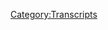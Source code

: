 {{Transcript
    | title         = [[766: December 16, 2003]]
    | caption       = [https://knowledgefight.libsyn.com/766-december-16-2003 Listen to this episode on Libsyn]
    | episodeNumber = [[766: December 16, 2003|766]]
    | length        = 01:09:41
}}

{{MessageBox
    | header     = Warning: Bot Generated Content
    | text       = This transcript was automatically generated by transcription software and likely contains many mistakes and misattributions. Please check the audio for definitive quotes, attribution, and context.
    | image      = N3yvass4myg91.webp
    | imagewidth = 50px
    | id         = warning
}}

{{TranscriptBlock
    | name      = Theme Song
    | timestamp = 00:00:04.000
    | text      = Red Alert.
}}

{{TranscriptBlock
    | name      = Theme Song
    | timestamp = 00:00:05.000
    | text      = Red alert red alert red alert knowledge five Damn, Jordan I'm sweating knowledge party.com It's time to pray I have great respect for knowledge like knowledge I'm sick of them posing as if they're the good guys shank me or the bad guy knowledge
}}

{{TranscriptBlock
    | name      = Theme Song
    | timestamp = 00:00:29.000
    | text      = Dan and Jordan knowledge fight need money Andy and Andy you're stopping Andy and Cam handy in Kansas and he started to pray and the Kansas surely replace Roland huge fan I love your word. Knowledge by knowledge fight.com
}}

{{TranscriptBlock
    | name      = Dan
    | timestamp = 00:00:58.000
    | text      = I love you. Hey everybody, welcome back. No dread I'm Dan I'm Georgia Bill dudes like to sit around worship at the altar of saline and talk a little bit about Alex Jones.
}}

{{TranscriptBlock
    | name      = Jordan
    | timestamp = 00:01:06.000
    | text      = Oh, indeed. We are Dan
}}

{{TranscriptBlock
    | name      = Dan
    | timestamp = 00:01:08.000
    | text      = Jordan Jordanna have a quick question for you sir.
}}

{{TranscriptBlock
    | name      = Jordan
    | timestamp = 00:01:11.000
    | text      = So what's your bright spot
}}

{{TranscriptBlock
    | name      = Dan
    | timestamp = 00:01:12.000
    | text      = today? My bright spot today Jordan is I had some Windies.
}}

{{TranscriptBlock
    | name      = Jordan
    | timestamp = 00:01:19.000
    | text      = Okay, all right. i All right. Did we do a gig together five years ago? Is that what just happened?
}}

{{TranscriptBlock
    | name      = Dan
    | timestamp = 00:01:24.000
    | text      = What are you talking about?
}}

{{TranscriptBlock
    | name      = Jordan
    | timestamp = 00:01:25.000
    | text      = That's the last time I went oh, was when you and I
}}

{{TranscriptBlock
    | name      = Dan
    | timestamp = 00:01:31.000
    | text      = expecting that to be a reference? That's hot. Oh,
}}

{{TranscriptBlock
    | name      = Jordan
    | timestamp = 00:01:34.000
    | text      = I didn't catch that. off of it. No, I'm talking to you. I don't even remember that. That's fair. That's the
}}

{{TranscriptBlock
    | name      = Dan
    | timestamp = 00:01:41.000
    | text      = Wendy's. I remember doing some gigs with you and stuff. But I don't remember necessarily. Wendy's being a huge part of it. So I went to Wendy's. Okay, I love Wendy's spicy chicken sandwich. It's a fantastic Sammy. Delicious. I enjoy the spicy chicken nuggets. They have good spicy chicken is what a fantastic so I decided to go a little off the beaten path. Okay, they have a sandwich. Here we go. Like not been what's Yes. Hold the fucking tone fried chicken patty.
}}

{{TranscriptBlock
    | name      = Jordan
    | timestamp = 00:02:13.000
    | text      = Garlic not been Yes. Fried Chicken patty. Yes.
}}

{{TranscriptBlock
    | name      = Dan
    | timestamp = 00:02:17.000
    | text      = marinara. Okay. And a block of fried mozzarella. mozzarella stick patty.
}}

{{TranscriptBlock
    | name      = Jordan
    | timestamp = 00:02:24.000
    | text      = What is happening? Yeah, what? That's obscene. That is a that's a pizza sandwich.
}}

{{TranscriptBlock
    | name      = Dan
    | timestamp = 00:02:30.000
    | text      = Like a chicken parm chicken made into like fast food sandwich from break. So
}}

{{TranscriptBlock
    | name      = Jordan
    | timestamp = 00:02:36.000
    | text      = it's good. It's good. It's good. That's, that's fun. That's of course it's good.
}}

{{TranscriptBlock
    | name      = Dan
    | timestamp = 00:02:42.000
    | text      = It's a disaster. It's kind of like the famous bowl kind of, or the double down in turn, right? It's like, egregious. And whoever conceived of this is a monster. But it was good. Right? Of course. I'm not proud.
}}

{{TranscriptBlock
    | name      = Jordan
    | timestamp = 00:02:56.000
    | text      = I think I think that's one of those like, oh, you can definitely trace evolutionary science through that. Because you're like, Oh, there's the only way that that a body would appreciate this much fat is if 10 million years ago we were fucking starving all the time. Like that's the only excuse for why this sandwich works.
}}

{{TranscriptBlock
    | name      = Dan
    | timestamp = 00:03:14.000
    | text      = Oh, sandwich with a fried mozzarella stick junk. So good. What's your bright,
}}

{{TranscriptBlock
    | name      = Jordan
    | timestamp = 00:03:21.000
    | text      = bright spot is? Well, I mean, it's been in the works for a while. But it's nice to be able to say it publicly. Now. We are going to be doing a live performance this show so I'm here because this is the Yeah, I knew I've been I was excited to tell you first of all, we're gonna go to Wednesday. We're gonna go to Wendy's on the way there and on the way back. What fun? Yeah, we're gonna do a live show in Milwaukee at the X ray arcade. What? Arcade? Yes, it is. thing, it's a thing of a jig. And the tickets will go on sale today. Friday if you're listening to this at 10am.
}}

{{TranscriptBlock
    | name      = Dan
    | timestamp = 00:04:00.000
    | text      = Okay, so actually, you have a lot of people listen to this before that, right? So you're gonna have to wait until you aren't gonna
}}

{{TranscriptBlock
    | name      = Jordan
    | timestamp = 00:04:06.000
    | text      = have to wait. You shouldn't you shouldn't listen to this before 10am. I think that's the lesson here.
}}

{{TranscriptBlock
    | name      = Dan
    | timestamp = 00:04:11.000
    | text      = There's a gremlin? Yes, yeah, you need to have at least three cups of coffee before you can listen to the show. Yeah, so we're doing that. Yeah. What date is that? March 3,
}}

{{TranscriptBlock
    | name      = Jordan
    | timestamp = 00:04:19.000
    | text      = march 3, march 3 I believe that's a Saturday Saturday March 3 Yeah.
}}

{{TranscriptBlock
    | name      = Dan
    | timestamp = 00:04:24.000
    | text      = Or show does not lend itself to a live show. That's why we have you well done many other shows do Yeah. I mean, I understand that people like podcasts and they like live podcast through what is a podcast but two people or three people sitting around talking seems like it makes sense seems like people still enjoy that somehow. But I feel very weird. I understand. I have a I have a bit of a discomfort about the like, how uncomfortable it is to sit on a stage and press clip. You know, but yeah, we it's time Yeah, well,
}}

{{TranscriptBlock
    | name      = Jordan
    | timestamp = 00:05:00.000
    | text      = you know, we'll do one every now and again. Sure, until we remember that we don't do those.
}}

{{TranscriptBlock
    | name      = Dan
    | timestamp = 00:05:05.000
    | text      = It's also strange because I'm like, What the fuck are we going to cover? I mean, I guess me I was thinking like Milwaukee is a big beer city. Sure. Maybe your time Alex is drunk. That would work. I can't randomly find that seem to be underpowered. We've covered some great drunk times of his, but we've already covered them.
}}

{{TranscriptBlock
    | name      = Jordan
    | timestamp = 00:05:23.000
    | text      = Yeah, the problem. The problem is I was pushing for the live show. It seems like it should go the other way. Right? You should be like, Hey, I found a topic that would only work for a live show. And then we can do one, instead of me forcing you into a state of panic.
}}

{{TranscriptBlock
    | name      = Dan
    | timestamp = 00:05:36.000
    | text      = And especially if I found something that was like, Oh, this is relevant to a certain city. We gotta go Jordan playing a show in Tucson. Two years. So yeah, that'll be fun. That will be fun. It'll be interesting to see. You know, like we have a pretty dispersed audience. It'll be interesting to see what kind of a draw we could have in any place
}}

{{TranscriptBlock
    | name      = Jordan
    | timestamp = 00:06:01.000
    | text      = fascinated because the very well, I could I could do tickets. I have no idea. I feel like the problem for us is other people have audiences in places and I think we just have 10 people in every city in the entire world.
}}

{{TranscriptBlock
    | name      = Dan
    | timestamp = 00:06:14.000
    | text      = Do you think that other people who do shows also look at some demographic information or they have ads that help them geo locate that target audiences? That doesn't make sense we don't but the closest we have to that is me sending out buttons. Generally tell you we should be doing the show in Scotland, Scotland only? Yes. Okay. Australia and Scotland and
}}

{{TranscriptBlock
    | name      = Jordan
    | timestamp = 00:06:35.000
    | text      = the mayor of Edinburgh is a walk we will go there for the key to the city. That is what we will do.
}}

{{TranscriptBlock
    | name      = Dan
    | timestamp = 00:06:41.000
    | text      = Yeah, sure. Yeah. What the key did maybe city and Scotland doesn't know doesn't. So Jordan, we have an episode that indeed we do. So here's the situation we've been waiting for the 2023 predictions. And I got fed the fuck up.
}}

{{TranscriptBlock
    | name      = Jordan
    | timestamp = 00:06:58.000
    | text      = It has it's it's almost 2024 based on how long these predictions are taking.
}}

{{TranscriptBlock
    | name      = Dan
    | timestamp = 00:07:02.000
    | text      = Um, listen, Alex came back to Studio on Sunday. So he was he was back in studio Sunday evening. Show sucked. Yeah.
}}

{{TranscriptBlock
    | name      = Jordan
    | timestamp = 00:07:11.000
    | text      = They still covered and twigs and stuff from the woods. Might
}}

{{TranscriptBlock
    | name      = Dan
    | timestamp = 00:07:14.000
    | text      = as well write promotionally, tweak, cover. Right, right, right. I'm listening. I'm trying to find these. These these predictions. I'm not I'm not finding them and I'm becoming demotivated. Honestly, right. Even from a show perspective, I'm becoming demotivated because I'm just listening to Alex do the same shit. It's the same COVID narratives. just repackaged, right? It's just a new, someone on Twitter has a new graph. Oh, no, the same error is all of the other ones. And now it's a smoking bombshell that works. You know? Okay. Oh, great. The Bolsonaro he had the election stolen, just like in 2020 Share and so Antifa calm again. Well, the communists under the sway of Lula sure who have false flag taking over the capital in Brazil. Yeah,
}}

{{TranscriptBlock
    | name      = Jordan
    | timestamp = 00:08:06.000
    | text      = that makes sense. Because because the here's why that makes sense. Because when the Antifa did it in the United States that worked? Why wouldn't
}}

{{TranscriptBlock
    | name      = Dan
    | timestamp = 00:08:14.000
    | text      = you do it again? Right? And I don't know. Like I said, it's demotivate that is demotivating I get you. And I found myself, like cutting clips. And I'm like, well, here's an episode. I don't want to do it. I just don't want to do it. Right. And so.
}}

{{TranscriptBlock
    | name      = Jordan
    | timestamp = 00:08:33.000
    | text      = So we're doing a live show, and we'll see you in March. All right, everybody.
}}

{{TranscriptBlock
    | name      = Dan
    | timestamp = 00:08:38.000
    | text      = And then I just was like, Alright, we're going back to the past. So we're doing 2003. Good. We're gonna talk about December 16 2003. All right. And, hey, we're gonna get a little bit of a fallout of Saddam's capture. Of course, that was where we last left off in the past. Right? He was in a hole, right? So there's some interesting things to be learned on that front how that conspiracy is going to develop. And we'll get to that. But before we do, let's take a little moment. Say hello to some new wall. Oh, that's a great idea. So first, Matt, the facts are there, but no one even cares. Thank you so much on our policy walk.
}}

{{TranscriptBlock
    | name      = Alex Jones
    | timestamp = 00:09:13.000
    | text      = I'm a policy wonk.
}}

{{TranscriptBlock
    | name      = Dan
    | timestamp = 00:09:14.000
    | text      = Thank you very much. Thank you. Next Chloe binge listen to all the formulaic objections, and now her girlfriend thinks she's objecting to her form. In parentheses. She's mad. Thank you so much. You are now Paul this walk.
}}

{{TranscriptBlock
    | name      = Alex Jones
    | timestamp = 00:09:25.000
    | text      = I'm a policy wonk.
}}

{{TranscriptBlock
    | name      = Dan
    | timestamp = 00:09:26.000
    | text      = Thank you very much. Thank you. Next, just a little teeny, baby. Thank you so much. You are now policy wonk.
}}

{{TranscriptBlock
    | name      = Alex Jones
    | timestamp = 00:09:31.000
    | text      = I'm a policy wonk, thank you very much.
}}

{{TranscriptBlock
    | name      = Dan
    | timestamp = 00:09:33.000
    | text      = Thank you Next, why am I being so why am I being charged so much to live in your brain when everyone else gets to live there rent free. Thank you so much. You are now policy walk. I'm a policy one that has to do with norm at probably has been tweeting about how he's on a six month vacation. For you. Vote for you. Next Hufflepuffs. For trans rights. Thank you so much. You're now a policy wonk.
}}

{{TranscriptBlock
    | name      = Alex Jones
    | timestamp = 00:09:55.000
    | text      = I'm a policy wonk, thank
}}

{{TranscriptBlock
    | name      = Jordan
    | timestamp = 00:09:56.000
    | text      = you very much.
}}

{{TranscriptBlock
    | name      = Dan
    | timestamp = 00:09:57.000
    | text      = Thank you Next Kara Cox. Thank you so much. You are now policy walk.
}}

{{TranscriptBlock
    | name      = Alex Jones
    | timestamp = 00:10:00.000
    | text      = I'm a policy wonk.
}}

{{TranscriptBlock
    | name      = Dan
    | timestamp = 00:10:01.000
    | text      = Thank you very much. Next Emily, Frankie sawn and Scott Squatch. Thank you so much. You're now a policy wonk. I'm a policy. Thank
}}

{{TranscriptBlock
    | name      = Jordan
    | timestamp = 00:10:08.000
    | text      = you very much. I would watch that show. Yeah. And
}}

{{TranscriptBlock
    | name      = Dan
    | timestamp = 00:10:11.000
    | text      = damos an Aussie man, thank you so much. You are now a policy wonk.
}}

{{TranscriptBlock
    | name      = Alex Jones
    | timestamp = 00:10:15.000
    | text      = I'm a policy wonk.
}}

{{TranscriptBlock
    | name      = Jordan
    | timestamp = 00:10:17.000
    | text      = Thank you very much. Deimos, an Aussie man or Damu. Maybe a demo that can be worked. Yeah.
}}

{{TranscriptBlock
    | name      = Dan
    | timestamp = 00:10:21.000
    | text      = So also just wanted to say a nice bit of feedback. The Sebastian Murdoch's article in the Huffington Post came out this morning recording, and folks have said some very nice things about a reached out to Dan. I have read Alex's Yes. texts with Tucker. Yes. And I think I think that Sebastian has got a good handle on. Oh, good. Good work over there.
}}

{{TranscriptBlock
    | name      = Jordan
    | timestamp = 00:10:50.000
    | text      = And good job, Sebastian. So it's fun to be friends.
}}

{{TranscriptBlock
    | name      = Dan
    | timestamp = 00:10:54.000
    | text      = So we're gonna start here. And here's, here's where Alex is at visa vie, Saddam Hussein.
}}

{{TranscriptBlock
    | name      = Alex Jones
    | timestamp = 00:11:01.000
    | text      = It's Tuesday, the 16th of December 2003. I'm Alex Jones, your host, we're gonna be live here. The next three hours. We will talk more about the whole Saddam Hussein situation and the latest developments here politically with that, and take your calls and get your response, your insight your take on it. We haven't had Paul Joseph Watson of prison planet.com, my webmaster and researcher on and a few weeks, we've got him coming on in the second hour to talk about the Saddam situation. And of course, mainstream headlines that mi six may have been involved in the murder of Princess Diana.
}}

{{TranscriptBlock
    | name      = Dan
    | timestamp = 00:11:41.000
    | text      = Oh, shit.
}}

{{TranscriptBlock
    | name      = Jordan
    | timestamp = 00:11:43.000
    | text      = Wait that? Oh, okay. Okay, hold on. These two things connected.
}}

{{TranscriptBlock
    | name      = Dan
    | timestamp = 00:11:49.000
    | text      = No, we got Princess Diana news. Got a British British prison planet guy
}}

{{TranscriptBlock
    | name      = Jordan
    | timestamp = 00:11:55.000
    | text      = course we got the P dire news. Yeah,
}}

{{TranscriptBlock
    | name      = Dan
    | timestamp = 00:11:58.000
    | text      = I gotcha. And then we've got this at Abu Zaid situation. And I do think that it's probably the most worthless exercise to spend your time taking calls from Alex's listeners. What's your take on this? That
}}

{{TranscriptBlock
    | name      = Jordan
    | timestamp = 00:12:10.000
    | text      = was my question take could you possibly have what good
}}

{{TranscriptBlock
    | name      = Dan
    | timestamp = 00:12:13.000
    | text      = is it gonna do to help you understand the situation to talk to people who have been listening to you?
}}

{{TranscriptBlock
    | name      = Jordan
    | timestamp = 00:12:21.000
    | text      = Here's my take. I think he's not him. That's false flag.
}}

{{TranscriptBlock
    | name      = Dan
    | timestamp = 00:12:25.000
    | text      = There are some interesting takes. I mean, they're not helpful, but they're interesting. We'll hear those over the course of this episode. But there's something that happened, or something that Alex brought up that made me remember where we were in time. Okay, that made me very excited. Okay, because I had forgotten about this.
}}

{{TranscriptBlock
    | name      = Alex Jones
    | timestamp = 00:12:43.000
    | text      = And look, I mean, Howard Dean George W. Bush doesn't matter who wins the election folks. They're all globalist the same agenda, gun control, open borders, more NAFTA and GATT. It's all the same stuff.
}}

{{TranscriptBlock
    | name      = Dan
    | timestamp = 00:12:59.000
    | text      = Howard Dean was the front runner. He was Oh my God. He was the presiding member person who was probably going to be the Democratic candidate. Yeah, that wasn't do the yo until January. That was the last time a progressive candidate really felt like we had a shot.
}}

{{TranscriptBlock
    | name      = Jordan
    | timestamp = 00:13:16.000
    | text      = That was the one and then he went. And that was it.
}}

{{TranscriptBlock
    | name      = Dan
    | timestamp = 00:13:20.000
    | text      = Now, we are a month away from that at this point. So now that's given me some juice to stay Oh, man, how's he going to cover Howard Dean screaming, I'm never I'm never going to be such a scandal.
}}

{{TranscriptBlock
    | name      = Jordan
    | timestamp = 00:13:31.000
    | text      = I'm never going to be able to handle living in my lifetime. Having gone through Howard Dean just going home. And his campaign fucking ending. To
}}

{{TranscriptBlock
    | name      = Dan
    | timestamp = 00:13:40.000
    | text      = be fair, it was a pretty wild scream.
}}

{{TranscriptBlock
    | name      = Jordan
    | timestamp = 00:13:43.000
    | text      = It was a pretty wild scream. I will admit that. I will. I will admit that we're gonna
}}

{{TranscriptBlock
    | name      = Dan
    | timestamp = 00:13:47.000
    | text      = get into the nitty gritty on that. We're gonna dig deep into that screen when it comes up in January on Alex's show, but for now,
}}

{{TranscriptBlock
    | name      = Jordan
    | timestamp = 00:13:56.000
    | text      = there is something to think you Ulation of that scream that is specific and unique.
}}

{{TranscriptBlock
    | name      = Dan
    | timestamp = 00:14:00.000
    | text      = Oh, we're gonna be looking at decibel level. Yeah, we're gonna be looking at waveform. Here's the dynamic range here. What is it about this that terrified the world?
}}

{{TranscriptBlock
    | name      = Jordan
    | timestamp = 00:14:10.000
    | text      = I think what happened was he reached at 400 hertz, and that was just too much for the old people. You know, they can't hear that high normally, and then he got that the end? Yeah, that's the way it happened. That's
}}

{{TranscriptBlock
    | name      = Dan
    | timestamp = 00:14:21.000
    | text      = a good theory. Yep. So there are some people out there in the world who are questioning stuff about the Saddam capture and some of these people are weirdos like Alex Sure. And then some of them are in the halls of power.
}}

{{TranscriptBlock
    | name      = Alex Jones
    | timestamp = 00:14:34.000
    | text      = Okay. Washington. Congressman question Saddam timing. This is out of the Associated Press. The Washington congressman, who criticized President Bush while visiting Baghdad last year has questioned the timing of the capture of deposed Iraqi President Saddam Hussein. Representative Jim McDermott, Democrat from Washington State hold a Seattle radio station Monday. The US military could have found Saddam a long time ago. Go they wanted to ask him he thought the weekend capture was time to help Bush McDermott chuckled and said, yeah. Oh, yeah. The Democratic Congressman went on to say there's too much by happenstance for it to be just a coincidental thing. And interviewed by Dave Ross asked again, if he meant to imply that Bush administration time the capture for political reasons McDermott said, I don't know that it was definitely planned on the weekend. But I know they've been in contact with people all along who knew basically where he was it was just a matter of time. He'll they find him. It's funny McDormand added when they have been having all this trouble suddenly they have to roll out chomping
}}

{{TranscriptBlock
    | name      = Dan
    | timestamp = 00:15:40.000
    | text      = later in that same article, it says quote, McDermott in a telephone interview with the Associated Press called the timing of Saddam's capture suspicious but said he was not alleging it had been intentionally delay. Yeah, of course. Basically, he was saying a man I'm just talking shit here. Yeah, just just talking.
}}

{{TranscriptBlock
    | name      = Jordan
    | timestamp = 00:15:57.000
    | text      = Yeah, that was that's the one where it's like, if you're gonna do that, that way madness any anything could be Oh, it's so suspicious that the man was in a hole for what months? Yeah, of course, the
}}

{{TranscriptBlock
    | name      = Dan
    | timestamp = 00:16:09.000
    | text      = timing was suspicious. Finding him in a hole is always good to be suspicious no matter what time yeah, no matter what time now, the other thing is, you have like this McDermott. And you have some other comments from folks who were like, Yeah, we're pretty close to finding Saddam, we think. Yeah. And this has turned into like them pre scripting, it should let you know ahead of time. Hey, we're about to find the right router as opposed to just being like, yeah, we've looked at some intelligence. We have some good leads.
}}

{{TranscriptBlock
    | name      = Jordan
    | timestamp = 00:16:34.000
    | text      = Yeah, we got some update. Yeah. Like any detective would give you so he
}}

{{TranscriptBlock
    | name      = Dan
    | timestamp = 00:16:38.000
    | text      = Alex is taking stuff like that and turning it into like there was four knowledge course. And that means that they had him on ice,
}}

{{TranscriptBlock
    | name      = Jordan
    | timestamp = 00:16:45.000
    | text      = right? No, I mean, by that logic, anytime a police department catches a murderer, it's because they were the murderer whenever
}}

{{TranscriptBlock
    | name      = Dan
    | timestamp = 00:16:51.000
    | text      = they give press conferences about how they have some leads that they're developing. Yep.
}}

{{TranscriptBlock
    | name      = Jordan
    | timestamp = 00:16:56.000
    | text      = They've been murdered. Oh, you guys been murdered? And out there. I
}}

{{TranscriptBlock
    | name      = Dan
    | timestamp = 00:16:59.000
    | text      = see you. I see you. Alex has taught us to read
}}

{{TranscriptBlock
    | name      = Jordan
    | timestamp = 00:17:02.000
    | text      = the lines, man. It's helped us. Yeah, it's helped us a great deal.
}}

{{TranscriptBlock
    | name      = Dan
    | timestamp = 00:17:06.000
    | text      = So look, there's some things you need to consider about this Saddam character that they found in this hole. I heard he's a bad guy. Oh, well, definitely. Okay. But you have to think about the appearance of this person. Right. He looked like he was in a hole he did. Part of that was his big beard. Right. But also, maybe that beard was suspicious.
}}

{{TranscriptBlock
    | name      = Alex Jones
    | timestamp = 00:17:29.000
    | text      = By the way, it's been pointed out that Saddam's beard. And again, the average person can grow a beard that long and about a year or longer that, let's say scientifics, twice as fast. Half quarters of an inch a month. He got a six inch beard folks. He was supposedly videotaped a month after the globalist took over Iraq running around without a beard just with his mustache. So that's three and a half months. How did he grow that huge beard? And why is the beard gray right up to his temples? Because folks, I've seen a million beard so if you if somebody's going to have gray, solid gray up to their temples, and it's not gonna turn black suddenly at the temple, and right up to the top of his head. But his his hair is black, with no gray in it and then suddenly you get to his beard and it turns gray. Just and gently.
}}

{{TranscriptBlock
    | name      = Dan
    | timestamp = 00:18:22.000
    | text      = I do not find this compelling,
}}

{{TranscriptBlock
    | name      = Jordan
    | timestamp = 00:18:24.000
    | text      = not quite the Zapruder film.
}}

{{TranscriptBlock
    | name      = Dan
    | timestamp = 00:18:28.000
    | text      = Now let's assume a beard grows to X.
}}

{{TranscriptBlock
    | name      = Jordan
    | timestamp = 00:18:34.000
    | text      = Gray, and to the left, gray. And to the left.
}}

{{TranscriptBlock
    | name      = Dan
    | timestamp = 00:18:39.000
    | text      = I don't know. I mean, I feel like I've seen those pictures. He has a pretty big beard. But also I'm somebody who always has had like pretty quick hair growth just in general. Oh, yeah.
}}

{{TranscriptBlock
    | name      = Jordan
    | timestamp = 00:18:50.000
    | text      = No, you're absurd.
}}

{{TranscriptBlock
    | name      = Dan
    | timestamp = 00:18:50.000
    | text      = I don't find it to be that weird that he has a bigger beard. And also the I don't think it's weird to have like salt and pepper areas? No, absolutely not. And Alex is pretending that it's like a Santa white beard photo and then it's black up top. And that's not accurate at all. And it's not like he couldn't have died. Something No, no, no, I've had the opportunity and the whole
}}

{{TranscriptBlock
    | name      = Jordan
    | timestamp = 00:19:12.000
    | text      = makes him it makes the most sense for him to die. Right. He's he's a guy who dyed his hair for sure. Like that's, that's easy to easy to take that leap of logic. There
}}

{{TranscriptBlock
    | name      = Dan
    | timestamp = 00:19:22.000
    | text      = is nothing in that is convincing to me that this is wait. So what is the what is the ultimate end of this? Well,
}}

{{TranscriptBlock
    | name      = Jordan
    | timestamp = 00:19:31.000
    | text      = that's my question.
}}

{{TranscriptBlock
    | name      = Dan
    | timestamp = 00:19:31.000
    | text      = It's not him. Right? I mean, like if you're saying that he couldn't have possibly grown a beard long enough, right in the time since he was last spotted right or whatever. Right? Then you'd have to say that either the person who you spotted previously isn't really him correct, or the person who they captured wasn't really right. Those are the only two conclusions here
}}

{{TranscriptBlock
    | name      = Jordan
    | timestamp = 00:19:51.000
    | text      = or the one they captured was wearing a fake beard for some reason, right.
}}

{{TranscriptBlock
    | name      = Dan
    | timestamp = 00:19:55.000
    | text      = There is there is some tossing around of that possibility. Right,
}}

{{TranscriptBlock
    | name      = Jordan
    | timestamp = 00:20:00.000
    | text      = but that seems utterly insane of all the things for that man to have do
}}

{{TranscriptBlock
    | name      = Dan
    | timestamp = 00:20:05.000
    | text      = well, but they also like the people who captured him also shaved him fairly quickly after Sure. Down to his mustache.
}}

{{TranscriptBlock
    | name      = Jordan
    | timestamp = 00:20:13.000
    | text      = Oh, wait, they left him a mustache? Yeah, I guess that's polite. Sure is that polite?
}}

{{TranscriptBlock
    | name      = Dan
    | timestamp = 00:20:18.000
    | text      = Hey, let him have his dignity with the most.
}}

{{TranscriptBlock
    | name      = Jordan
    | timestamp = 00:20:20.000
    | text      = I suppose I'm only going to pronounce it that way from me. That's the only way to pronounce it.
}}

{{TranscriptBlock
    | name      = Dan
    | timestamp = 00:20:26.000
    | text      = So I'm noticing in December 2003 Bit of a consistent pattern. Very, very strong trend. This happens every day.
}}

{{TranscriptBlock
    | name      = Alex Jones
    | timestamp = 00:20:35.000
    | text      = The lady that takes those orders down and sends them out to you from right here in Texas. She's Debbie Morrow. And to tell you how the new black murky made America works. And what these systems can do for you is Debbie, Debbie, thanks for being on the show with us.
}}

{{TranscriptBlock
    | name      = Debbie Morrow
    | timestamp = 00:20:49.000
    | text      = Hi there, Alex. Thanks for having me that
}}

{{TranscriptBlock
    | name      = Dan
    | timestamp = 00:20:52.000
    | text      = his water sponsor is on every day. The water filter people are on for bit of paid programming. Yeah, every day
}}

{{TranscriptBlock
    | name      = Jordan
    | timestamp = 00:20:59.000
    | text      = looks like they put a lot put more than 15 to 20k. Down.
}}

{{TranscriptBlock
    | name      = Dan
    | timestamp = 00:21:02.000
    | text      = Well, yeah. But again, it's clear. Yeah, it is clear that this is a sponsor. That's true. It is trying to drive sales, there is no deception about it. But boy, is it every day. That's
}}

{{TranscriptBlock
    | name      = Jordan
    | timestamp = 00:21:18.000
    | text      = you know what, I suppose that's the real question. There is at what point was it a point did they try it one time where they're like, what if we just don't say that it's brokered? And then it never got bad? And so they just kept doing it? Or did they like decide like, this is when we're going to stop saying that it's brokered programming, or like, was it just random? I like what happened?
}}

{{TranscriptBlock
    | name      = Dan
    | timestamp = 00:21:40.000
    | text      = Well, an interesting wrinkle from the Tim pouget deposition stuff is that he wasn't around in 2003 Sure, wasn't around this early. So this this time predates any of that. That possible pay to play kind of dynamic he would know about Yeah, and I don't think that Alex has enough juice at this point to demand a $15,000 No, no, no. No, no, no for an appearance so but I'm just saying it's pretty consistent. It's pretty regular and it's getting annoying. Yeah, I believe it they don't have the goods No. Oh, no.
}}

{{TranscriptBlock
    | name      = Jordan
    | timestamp = 00:22:17.000
    | text      = Filter sponsors aren't also brilliant improv performers now
}}

{{TranscriptBlock
    | name      = Dan
    | timestamp = 00:22:21.000
    | text      = odd so we had a beard conspiracy. Yes, a beard spirits of course. And now we have another ice beer se
}}

{{TranscriptBlock
    | name      = Alex Jones
    | timestamp = 00:22:29.000
    | text      = what's on your mind today cliff?
}}

{{TranscriptBlock
    | name      = Caller 1 (766)
    | timestamp = 00:22:31.000
    | text      = Well, you know I've just been kind of watching these videos they have on the news channels of this the Bose the and I think from looking at his mannerisms and this and that know that it might be him but I don't know if they just thrown him in the hallway. I think they've probably heard him
}}

{{TranscriptBlock
    | name      = Jordan
    | timestamp = 00:22:48.000
    | text      = kill him well enough for his mannerisms to real here's
}}

{{TranscriptBlock
    | name      = Alex Jones
    | timestamp = 00:22:53.000
    | text      = number one, they admit he had at least 10 body doubles I have government announcements from eight months ago where they're talking about number two Saddam number right Saddam number seven Saddam number 10. Saddam number three Saddam. And so we say it looks like Saddam. That's because we've seen the doubles so many times or is it really Saddam? Right. And they point out that Saddam had dark black eyes. This guy has light brown, are you brown eyes? Almost green eyes. Okay,
}}

{{TranscriptBlock
    | name      = Dan
    | timestamp = 00:23:25.000
    | text      = okay. Look, where are we? What are we saying here? We're saying this isn't him? Right? Right.
}}

{{TranscriptBlock
    | name      = Jordan
    | timestamp = 00:23:29.000
    | text      = It has to be he has different eyes, he has different eyes, it cannot be him. It's different eyes and an impossible beard. That is so so either he has got a fake beard and contacts on? Or it is not him.
}}

{{TranscriptBlock
    | name      = Dan
    | timestamp = 00:23:44.000
    | text      = And do you see the hand gestures? When he speaks? Do you see the way he walks? i This is not
}}

{{TranscriptBlock
    | name      = Jordan
    | timestamp = 00:23:49.000
    | text      = I swear to you, I my wife, I would not be like, Oh, that's not the mannerisms of my wife. I that mannerisms? I'm not going to try and identify somebody based on their mannerisms, especially if I've only seen them on
}}

{{TranscriptBlock
    | name      = Dan
    | timestamp = 00:24:02.000
    | text      = TV. Well, I know these people intimately know, timidly knows the DOM. Seems
}}

{{TranscriptBlock
    | name      = Jordan
    | timestamp = 00:24:09.000
    | text      = like he's raises his right hand whenever he drinks tea, obvious. He's
}}

{{TranscriptBlock
    | name      = Dan
    | timestamp = 00:24:12.000
    | text      = well known. Yes. Well known in intimate circle. So you could get a sense that the point that's being driven out here is that it's not set up. But they're not saying that they're not saying that, which seems difficult, but it's hard to figure out what another conclusion would be from these conspiracies. And these pieces of information that they're pretending are important. I'm going
}}

{{TranscriptBlock
    | name      = Jordan
    | timestamp = 00:24:38.000
    | text      = to throw this out at you. Here's my conspiracy. All right. We know that Saddam has 10 body doubles, at least Sure. Right. So what if at a certain point of time, Saddam went to each body double and was like, Okay, I'm gonna pick the best features from each one of my body doubles and then put them on my face to become the perfect Saddam
}}

{{TranscriptBlock
    | name      = Dan
    | timestamp = 00:24:59.000
    | text      = That's interesting. Now what about this for so Tom doesn't have body doubles, but he likes to play dress up as things are very close to himself.
}}

{{TranscriptBlock
    | name      = Jordan
    | timestamp = 00:25:11.000
    | text      = Okay, okay. Okay so he's he's like doing it's like a Halloween costume a costume yourself of himself. Yes. Yeah.
}}

{{TranscriptBlock
    | name      = Dan
    | timestamp = 00:25:18.000
    | text      = really enjoys that so in order to not look weird everyone has to say that he has a bunch of bodies
}}

{{TranscriptBlock
    | name      = Jordan
    | timestamp = 00:25:24.000
    | text      = like if Ken Griffey Jr. was on the reds and he went to Halloween wearing a mariners jersey, that's that's the type of situation you're talking about here,
}}

{{TranscriptBlock
    | name      = Dan
    | timestamp = 00:25:32.000
    | text      = maybe or with like, just a slightly different nose shape or something, you know, like, or like, I don't know, I brows that are a little different, or something.
}}

{{TranscriptBlock
    | name      = Jordan
    | timestamp = 00:25:43.000
    | text      = You just saved a little white shape and is a little different. Yes.
}}

{{TranscriptBlock
    | name      = Dan
    | timestamp = 00:25:47.000
    | text      = See, that was Saddam's Quirk.
}}

{{TranscriptBlock
    | name      = Jordan
    | timestamp = 00:25:49.000
    | text      = Are you going to wear? Are you going to wear a Halloween costume this year?
}}

{{TranscriptBlock
    | name      = Dan
    | timestamp = 00:25:53.000
    | text      = Maybe my body double will be coming to the party. So
}}

{{TranscriptBlock
    | name      = Jordan
    | timestamp = 00:26:00.000
    | text      = everybody has to act like it's not him. Like his body dictate. Oh my god. Ah, it's so good to not have to talk to Saddam around you. Saddam's body double.
}}

{{TranscriptBlock
    | name      = Dan
    | timestamp = 00:26:10.000
    | text      = You're so chill compared to him. He's uptight. So, one of my favorite movies. Yeah, for many years, and I haven't watched it in a while. But I still think I still like it. Waking Life. Great movie I enjoy. I like movies where people are just talking.
}}

{{TranscriptBlock
    | name      = Jordan
    | timestamp = 00:26:28.000
    | text      = Just a lot of talking. Yeah, it's a big talking. Uh huh.
}}

{{TranscriptBlock
    | name      = Dan
    | timestamp = 00:26:31.000
    | text      = I enjoy sort of the the lucid dreaming aspect of it. I like the kind of some of the ideas that are being thrown around or fun ideas to think about. And of course, Alex Jones is in it.
}}

{{TranscriptBlock
    | name      = Jordan
    | timestamp = 00:26:44.000
    | text      = Right? That is not quite on the top of your list.
}}

{{TranscriptBlock
    | name      = Dan
    | timestamp = 00:26:48.000
    | text      = I don't know if it's the first time I ever saw Alex Jones, but it very well might be I'd see. Because I remember the first time I saw waking life and I didn't see the person in the car screaming. I'd be like, That's Alex Jones. Yeah. So I wouldn't be like, I wouldn't know his mannerisms. Right at that point, right. But he has probably the most uproarious segment in the in the movie. There's a lot of scenes that are wildly Wiggins, just talking to somebody Yeah. And they're talking about like, human psychology, or stuff like that. And Alex is driving around with a bullhorn yelling about how humanity's going to make it because they're too good. Yeah. And so it's definitely a different feel from the rest of the movie. Yeah,
}}

{{TranscriptBlock
    | name      = Jordan
    | timestamp = 00:27:38.000
    | text      = I remember seeing the movie when I was younger. And obviously, you take note of the crazy screaming guy, but it wasn't until like, literally, I mean, into a few months of us doing the show that I was like, Oh, shit, you're right. That was Alex fucking Jones. Yeah, waking life. Crazy.
}}

{{TranscriptBlock
    | name      = Dan
    | timestamp = 00:27:58.000
    | text      = Yeah, I saw that the ragtag cinema cafe in Columbia, Missouri. Back when it was a really like small fucking theater, you had, like, thrown together? Secondhand chairs. Oh, yeah. That was your indie movie theater kind of place. Yeah, through a bit towards the end of my time there. And I'm sure it's still. You know what else? Like, it grew to the point where it had like a full bar share and everything. But yeah, at this point, it was just the room just just a church basement. Yeah. And so that's where I saw waking life. But anyway, yeah, Alex? Sure. Maybe one of the is seen stealing. situation, no one's gonna argue. But here's what he has to say about his star turn, waking life.
}}

{{TranscriptBlock
    | name      = Caller 1 (766)
    | timestamp = 00:28:47.000
    | text      = And it's like you said in the waking life, it's all a big buffet of lies, and I'm not eat. Yeah. Well, thanks, Alex. You're doing a great service to the country.
}}

{{TranscriptBlock
    | name      = Alex Jones
    | timestamp = 00:28:59.000
    | text      = I appreciate you my friend. Yeah, for those that don't know, you know, I never tried to be in a Hollywood movie, but it was a Fox Searchlight production. And the director called me up. Or Richard Linklater, and he said, Hey, you want to be a movie? And they, they say, according to a news article, whose article was that? It was that Ebert guy that my my seen at the film festivals, we get standing ovations. I know that here in Austin, when they showed it, but that that was a lot of fun doing that movie. And yeah, it's my best rant ever, in that film, and it's got Ethan Hawke in it, and a bunch of other people as well, but I want to get off into discussions of movies. It is debatably
}}

{{TranscriptBlock
    | name      = Dan
    | timestamp = 00:29:40.000
    | text      = his best rant ever.
}}

{{TranscriptBlock
    | name      = Jordan
    | timestamp = 00:29:42.000
    | text      = I mean, yeah, yeah.
}}

{{TranscriptBlock
    | name      = Dan
    | timestamp = 00:29:45.000
    | text      = But also, like, I just I find it difficult to imagine that that would get standing ovations at festivals or theaters. For a couple reasons. One, it's in the middle of in the middle of the movie is a big problem. Yeah. Second, I think the crowd that's drawn to waking life is not going to necessarily be the kind of crowd that gets riled up. No, no, it's a snooty kind of maybe a calm, intellectual type audience generally that's going to be attracted to a movie, where hey, what happens in it? People talk to each other,
}}

{{TranscriptBlock
    | name      = Jordan
    | timestamp = 00:30:22.000
    | text      = their most violent tendencies tend towards the scathing word, I would be one might say, I
}}

{{TranscriptBlock
    | name      = Dan
    | timestamp = 00:30:28.000
    | text      = would be more prone to believe that you'd get a standing ovation for the scene where it's Ethan Hawke and Julie Delpy reprising their characters from before sunrise. Yeah,
}}

{{TranscriptBlock
    | name      = Jordan
    | timestamp = 00:30:36.000
    | text      = I believe that I 100% believe that. Yes. 100% That seems
}}

{{TranscriptBlock
    | name      = Dan
    | timestamp = 00:30:41.000
    | text      = to be over the speed Levitch seem like that's gonna be more likely to get a standing ovation for a bunch of bunch of dorks. And I say that in thought.
}}

{{TranscriptBlock
    | name      = Jordan
    | timestamp = 00:30:52.000
    | text      = I was gonna say you you would be in there. You will be hanging out with them. dorks probably. Yeah. So anyway,
}}

{{TranscriptBlock
    | name      = Dan
    | timestamp = 00:30:57.000
    | text      = we get some calls. Some more calls. Another guy's got a theory.
}}

{{TranscriptBlock
    | name      = Alex Jones
    | timestamp = 00:31:01.000
    | text      = Casey, you're on the air. Thanks for holding. Go ahead. Thanks, Alex. God bless you. I appreciate your call. What's on your mind? Um, well, I
}}

{{TranscriptBlock
    | name      = Caller 2 (766)
    | timestamp = 00:31:10.000
    | text      = just like to caution everybody. First of all, when there's this many lips moving about any subject, there's something funny. No, all these. To me, I think that none of them are him. I mean, they're just playing a shell game with these photographs. If you look at the ones that they just showed with the beard, and the one without the beard next to him. It looks like that face was built around those eyes.
}}

{{TranscriptBlock
    | name      = Alex Jones
    | timestamp = 00:31:37.000
    | text      = Okay. Well, let me say this. There's no real discussion other than Dan Rather saying hours after the announcement Sunday morning that this is him. We've done DNA testing. We've proven it dental records. Then it came out the government never said that. So Dan, rather was just making that up. And that's removing. Yeah, his lips were moving. And then we add to this all the lies they've told us in the past.
}}

{{TranscriptBlock
    | name      = Dan
    | timestamp = 00:31:59.000
    | text      = This is This is fun. Here's a new conspiracy. There is no there's only body doubles.
}}

{{TranscriptBlock
    | name      = Jordan
    | timestamp = 00:32:06.000
    | text      = No one's ever seen the real Saddam. Yeah, he's like Blofeld. He died in 82. Yeah, exactly. He's body double. God damn. So say is what's going on here. And to check
}}

{{TranscriptBlock
    | name      = Dan
    | timestamp = 00:32:18.000
    | text      = in on what Alex is saying here. They did take DNA samples when Saddam was captured. And he also straight up just admitted
}}

{{TranscriptBlock
    | name      = Jordan
    | timestamp = 00:32:26.000
    | text      = that Yeah, well, I mean, why why not? At that point? Yeah.
}}

{{TranscriptBlock
    | name      = Dan
    | timestamp = 00:32:29.000
    | text      = By December 14, the president of the Iraqi Governing Council, Abdel Aziz al Hakim had announced that the DNA tests had confirmed that Saddam was in fact, Saddam. That was two days before this episode that we're listening to Eric and Alex is saying that it was just Dan Rather making stuff just Dan
}}

{{TranscriptBlock
    | name      = Jordan
    | timestamp = 00:32:46.000
    | text      = Rather making it up. Yeah, you know, you know how old Dan used to be humble fuck on Alex. I, I've never been able to get over there. And it's a McCobb thought it's a McCobb thought but I've never been able to get over the idea of somebody just knowing where Saddam was and then just being like, backing up a giant trailer of dirt and just dropping it over there and just being like, I've never seen the guy no idea where he is and then we just never find out you were right. That is a McCobb it's a McCobb thought but it's like the idea of never finding Saddam because he was in the hole underground that somebody almost accidentally just paved over is insane to me.
}}

{{TranscriptBlock
    | name      = Dan
    | timestamp = 00:33:25.000
    | text      = Yeah. But you kind of think that eventually that story would come out. Told eventually Yeah, never I don't think you'd ever be able to it to be a legend that will never be so Oh, I
}}

{{TranscriptBlock
    | name      = Jordan
    | timestamp = 00:33:37.000
    | text      = know it's but I mean you know it's kind of like that that modern version of a cooper know when they found King Charlamagne 's bones in like in like a parking garage in the in the UK or whatever it was I don't know if Charlemagne or whatever, but it was a it was an old like 600 ad kind of No,
}}

{{TranscriptBlock
    | name      = Dan
    | timestamp = 00:33:53.000
    | text      = no, no, no, you misunderstand. They found a bootleg copy
}}

{{TranscriptBlock
    | name      = Jordan
    | timestamp = 00:33:59.000
    | text      = Oh, okay. That my bad. My bad. We did we went. We went different Charlamagne res
}}

{{TranscriptBlock
    | name      = Unknown Speaker
    | timestamp = 00:34:07.000
    | text      = that's the way to do it.
}}

{{TranscriptBlock
    | name      = Dan
    | timestamp = 00:34:09.000
    | text      = Good song. Yeah, maybe.
}}

{{TranscriptBlock
    | name      = Jordan
    | timestamp = 00:34:12.000
    | text      = Let's not go crazy.
}}

{{TranscriptBlock
    | name      = Dan
    | timestamp = 00:34:13.000
    | text      = So there's some big news man on the legislative front. Okay. We know that Alex is opposed to the Patriot Act. He is opposed to Patriot Act Two, which didn't exist, but apparently it does.
}}

{{TranscriptBlock
    | name      = Jordan
    | timestamp = 00:34:27.000
    | text      = Oh, no, it does. Now
}}

{{TranscriptBlock
    | name      = Dan
    | timestamp = 00:34:27.000
    | text      = it got signed. Oh, no
}}

{{TranscriptBlock
    | name      = Alex Jones
    | timestamp = 00:34:29.000
    | text      = more shine Patriot Act to this weekend. Did you learn that from Ron Paul yesterday and never even got to it? That's coming up with Paul Watson.
}}

{{TranscriptBlock
    | name      = Dan
    | timestamp = 00:34:38.000
    | text      = I find it completely impossible to believe that Patriot Act Two got signed. Alex forgot to get to it on yesterday's show. Hey,
}}

{{TranscriptBlock
    | name      = Jordan
    | timestamp = 00:34:47.000
    | text      = listen, you know sometimes we were busy. We were talking about other stuff.
}}

{{TranscriptBlock
    | name      = Dan
    | timestamp = 00:34:51.000
    | text      = One of the most singular obsessions of my show is I just forgot
}}

{{TranscriptBlock
    | name      = Jordan
    | timestamp = 00:34:57.000
    | text      = now but that's how that's how many body doubles have set up. There are that's why they caught him when they did it so they could sign Patriot Act to without Alex having the time or
}}

{{TranscriptBlock
    | name      = Dan
    | timestamp = 00:35:06.000
    | text      = wherever. That would be the exact conspiracy you would go right there. It's on the table and it's not really That's insane. Yeah, that is that is really strange. So we got a caller here and he has he does some street team work for Alex does promotional work. Okay. And this kind of bummed me out.
}}

{{TranscriptBlock
    | name      = Alex Jones
    | timestamp = 00:35:25.000
    | text      = Let's talk to John in Texas. John, good to hear from you. Hey Alex, how you doing? Fantastic.
}}

{{TranscriptBlock
    | name      = Caller 3 (766)
    | timestamp = 00:35:30.000
    | text      = Good. First of all, God bless you, man. I listened to you all the time. And I pronounce stuff from various websites and yours including yours in prison planet and I handed out to people when they don't get me. And they inevitably get really quiet. Yep,
}}

{{TranscriptBlock
    | name      = Dan
    | timestamp = 00:35:46.000
    | text      = they do. They Yes, they do. He is presenting this like a Oh, I stun them with my truth. They're just like,
}}

{{TranscriptBlock
    | name      = Jordan
    | timestamp = 00:35:54.000
    | text      = the end of us communicating.
}}

{{TranscriptBlock
    | name      = Dan
    | timestamp = 00:35:57.000
    | text      = I get real quiet because they don't want to talk
}}

{{TranscriptBlock
    | name      = Jordan
    | timestamp = 00:36:00.000
    | text      = to me ever again. Yeah, they get real quiet.
}}

{{TranscriptBlock
    | name      = Dan
    | timestamp = 00:36:04.000
    | text      = I wouldn't tell the story this way.
}}

{{TranscriptBlock
    | name      = Jordan
    | timestamp = 00:36:06.000
    | text      = No, no, no, no, no. I mean, that's, that's a little bit like, Okay, I wore my I wore my Klan outfit to the BT awards. And they got real quiet real quick, like, well, yes, they Yes, they did, sir. Sir.
}}

{{TranscriptBlock
    | name      = Dan
    | timestamp = 00:36:20.000
    | text      = So why Yeah. So Paul, Joseph Watson comes along. And he joins Alex for a little bit. They ended up taking some calls together, which we'll get to, but he also has a warning to the people who are speculating about Saddam.
}}

{{TranscriptBlock
    | name      = Alex Jones
    | timestamp = 00:36:36.000
    | text      = Paul, what's your take on the situation?
}}

{{TranscriptBlock
    | name      = Caller 4 (766)
    | timestamp = 00:36:40.000
    | text      = Well, first off, I like seeing a lot of people being led up the garden path on one issue, and then we need sort of amputate completely a line of inquiry that is serving as a distraction. And there's a lot of the disinformation on it already. And that is the Yes, it is the real in inverted commas. Stan, who was saying it's not a double. I've been receiving dozens of emails saying, you know, compare the nose, compare the years, it's
}}

{{TranscriptBlock
    | name      = Jordan
    | timestamp = 00:37:05.000
    | text      = telling me it's not have the historical. I know.
}}

{{TranscriptBlock
    | name      = Caller 4 (766)
    | timestamp = 00:37:10.000
    | text      = It's the same man. And some are saying that you can't do a DNA test that quickly when in fact, if you have everything prepared before and then you can finish a DNA test in 12 hours. So we
}}

{{TranscriptBlock
    | name      = Alex Jones
    | timestamp = 00:37:21.000
    | text      = said Paul was is that we know he had at least 10 doubles show it's okay to ask that question.
}}

{{TranscriptBlock
    | name      = Caller 4 (766)
    | timestamp = 00:37:28.000
    | text      = Yeah. And that's all we're doing at the moment. Because as I said, I mean, expect something to come out a major smoking gun in the next three weeks or so which will confirm it either way. But
}}

{{TranscriptBlock
    | name      = Dan
    | timestamp = 00:37:38.000
    | text      = yeah. So Paul is saying that we need to amputate this line of questioning about it being a different person, because this is Saddam. That's nonsense, the people who are questioning all this stuff. And also, you can do a DNA test that quickly, basically debunking all of the things that everyone has been saying everything that Alex himself has been saying, then Alex is like, hey, now hold on, there's a bunch of body doubles. So we can make questions about this. And Paul's like, Yeah, you bet you can't
}}

{{TranscriptBlock
    | name      = Jordan
    | timestamp = 00:38:08.000
    | text      = even do it. It is it is hard not to think like well, I mean, you can ask questions, like, if I was, if I was Paul, I'd be like, yes, you can ask questions. I'm giving you the answers. Yeah, the after you get the answers. The question time is done. I'm giving
}}

{{TranscriptBlock
    | name      = Dan
    | timestamp = 00:38:20.000
    | text      = you the the answers to these questions. And I'm also going to tell you that continuing to go down these line of questions make you look like an idiot. And it seems like you want to continue going. Hey, Paul, did I tell you about his beard?
}}

{{TranscriptBlock
    | name      = Jordan
    | timestamp = 00:38:34.000
    | text      = Great. No, I get that. I get that, but it is well, okay, well, teleologically, we will end up in the same place. Alex, do you understand this?
}}

{{TranscriptBlock
    | name      = Dan
    | timestamp = 00:38:44.000
    | text      = It seems like neither of them have much of a backbone in terms of like, where they stand on these conspiracies. Paul comes in appearing to have one right then gets cowed by Alex,
}}

{{TranscriptBlock
    | name      = Jordan
    | timestamp = 00:38:57.000
    | text      = of course you can ask questions. And that's all we're doing right now. We're just asking questions. Again. There is an answer. It's a damn it. Damn it. Damn. Yep.
}}

{{TranscriptBlock
    | name      = Dan
    | timestamp = 00:39:04.000
    | text      = So we get another call. And this guy has some thoughts about taxes.
}}

{{TranscriptBlock
    | name      = Alex Jones
    | timestamp = 00:39:08.000
    | text      = And Tom in Colorado, Tom, welcome, sir.
}}

{{TranscriptBlock
    | name      = Caller 4 (766)
    | timestamp = 00:39:11.000
    | text      = Thank you. Good morning, gentlemen. Alex, it's a pleasure to talk to you. This is probably a little off topic. But I've only been a short time listener. You may have covered this in the past, but I was wondering if you've ever done any investigation on our income tax system, and the fact that maybe it does. Yeah,
}}

{{TranscriptBlock
    | name      = Alex Jones
    | timestamp = 00:39:28.000
    | text      = I had IRS agents, Treasury agents. They never ratified the 16th Amendment. The collection agency for the Federal Reserve, Ron Paul has said that, yes, I've done about 100 shows on it. So apparently Alex
}}

{{TranscriptBlock
    | name      = Dan
    | timestamp = 00:39:41.000
    | text      = is fully on the they didn't ratify. How do they not ratify amendments? This is just a big tax protester conspiracy or tax denier conspiracy. Yeah. Yeah. So that's fun. How, how he might as well he's been is right in line with like sovereign citizens. Sure,
}}

{{TranscriptBlock
    | name      = Jordan
    | timestamp = 00:40:02.000
    | text      = sure. And the Fed was only passed by three senators and all that stuff Wayne Paul would have, you know, right. I would like a further explanation of exactly how the sequence of events occurred that an amendment to the fucking Constitution was ratified without actually being ratified. Well,
}}

{{TranscriptBlock
    | name      = Dan
    | timestamp = 00:40:19.000
    | text      = it has to do with like, some weird technicality about like, who the language is slightly. There's allegations of that I looked into this a while back when like red Beckman was on the show. Yeah, it's all nonsense. I'm
}}

{{TranscriptBlock
    | name      = Jordan
    | timestamp = 00:40:32.000
    | text      = so annoyed by that idea that that's the problem. That's what movies have done to people's brains as they've they've convinced them that there's a last second technicality that will solve all problems. Yeah, if you just think about it hard enough. Aha, he couldn't have been there. His shoe was left untied. Like, that's all you need. Oh,
}}

{{TranscriptBlock
    | name      = Dan
    | timestamp = 00:40:51.000
    | text      = mystery shows. Yeah. Pop shows. Yeah. Yeah. Terrible. So Alex gets another call. And this guy I thought was going in an interesting direction. I think you'll think that too. Don't get too excited.
}}

{{TranscriptBlock
    | name      = Alex Jones
    | timestamp = 00:41:05.000
    | text      = KENNETH in South Carolina, you're on the air. Go ahead.
}}

{{TranscriptBlock
    | name      = Caller 5 (766)
    | timestamp = 00:41:07.000
    | text      = Alex might listen to you a great deal, and I enjoy your broadcast. But the last time I called in, you said that unemployment in this country is 16%. And the official figure when I read the Wall Street Journal all the time I read Investor's Business Daily. Those are the leading business newspapers. They reported just recently that unemployment is 5.9%.
}}

{{TranscriptBlock
    | name      = Alex Jones
    | timestamp = 00:41:30.000
    | text      = Okay, I said that they say unemployment is 6%. That's right. Okay. But they only count who is on the unemployment rolls. When you go off the rolls. That's not put into the statistic. Can you hold me over? Sure. We'll talk about it on the other side.
}}

{{TranscriptBlock
    | name      = Dan
    | timestamp = 00:41:48.000
    | text      = So this made me think that this guy is confronting Alex about his misinformation about the
}}

{{TranscriptBlock
    | name      = Jordan
    | timestamp = 00:41:55.000
    | text      = I mean, he reads the Wall Street Journal all the time, right? They have told him the truth.
}}

{{TranscriptBlock
    | name      = Dan
    | timestamp = 00:41:59.000
    | text      = And you can tell from Alex's response that he's getting defensive immediately nose understanding is that this guy is calling me out on my shit, right? And so he knows I've got to defend myself. Yeah. So we come back from break. And the caller is agreeing with what? Alex? Alex himself is confused.
}}

{{TranscriptBlock
    | name      = Alex Jones
    | timestamp = 00:42:19.000
    | text      = We're talking on my shelf and Paul Watson, we're talking to Kenneth in South Carolina. Kenneth, when you heard the show the other day, I clearly stated that they claim unemployment at 6%. But that even in the past, it's always conservatively, double that because it's whoever's gone off the rolls. That is how they calculated. And the numbers I've gotten are 15 to 17%, depending on what alternative economist you're looking at. I know on my street, where I live, a lot of people are unemployed, a large percentage of people are taking two or three service jobs. So in some of the statistics, they'll count a person working two jobs, two people employed,
}}

{{TranscriptBlock
    | name      = Unknown Speaker
    | timestamp = 00:42:59.000
    | text      = that a middle income neighborhood where you're living. Yes. Okay. Let me just put one more question.
}}

{{TranscriptBlock
    | name      = Alex Jones
    | timestamp = 00:43:03.000
    | text      = Oh, well, no, I mean, I'm glad you're asking the question. But I know this unemployment is well above what they're saying it is. But but But you go ahead.
}}

{{TranscriptBlock
    | name      = Unknown Speaker
    | timestamp = 00:43:11.000
    | text      = Okay, I wanted to, I used to work in the textile industry. And that was a textile plants were somewhere if I wanted to go out, I can always get a job. Because there were lots of them in this country. Now, we only make 20% of our textiles in this country. Why do people like Rush Limbaugh, and he's echoing our government. They believe that these kinds of jobs are just expendable. And in the next five years, the remaining 20% of the textile jobs, they're going to be leaving. But why are these jobs just expendable?
}}

{{TranscriptBlock
    | name      = Alex Jones
    | timestamp = 00:43:43.000
    | text      = Well, now I thought you were cool unemployment numbers.
}}

{{TranscriptBlock
    | name      = Unknown Speaker
    | timestamp = 00:43:49.000
    | text      = I wanted to ask the second question.
}}

{{TranscriptBlock
    | name      = Jordan
    | timestamp = 00:43:53.000
    | text      = Okay. It's confusing. You, sir. Have juked where I thought you were not going to Yeah, you
}}

{{TranscriptBlock
    | name      = Dan
    | timestamp = 00:43:59.000
    | text      = broke Alex's. Well done. So I mean, there are other ways to calculate unemployment rates, you know, like there's there's some that include underemployment and discouraged worker figures here, and that number is going to be higher than your base unemployment rate. That said that number including underemployed people discouraged worker figures that was just under 10% in December 2003. So Alex is right that there are other factors that are at play in unemployment, but he's also exaggerating like he always does
}}

{{TranscriptBlock
    | name      = Jordan
    | timestamp = 00:44:31.000
    | text      = I mean, it is it that's, that's one of those nitpicky arguments though, like but like too often with baseball stats, you know, like you can, you can talk about wins above replacement average, you can but different people calculated differently. Like there's the baseball prospectus graph, and then there's this oh, there's all this stuff's true. And sure, you can nitpick on unemployment rate, like what's the total Oh, unemployment rate doesn't tell you the total number of unemployed people. Well, because who gives us fuck about the total number of unemployed people? It's about that thing, you know, like, what? It doesn't matter if you're arguing about the substance of this statistic, if you're not using the statistic for the point of what it's doing, right? Yeah. And you can arguably say that it's for people who are part time employed, who are looking for a full time job, and, or all of those things. But you could also include the people who aren't looking for a job that aren't normally counted for, you know, like, it's all of those stuff. And at the end of the day, if you're using the stat right war is going to tell you that Mike Trout is a really good fucking baseball player, you know, like I get, you can get into the nitty gritty of how it's calculated, but it's going to tell you what it's good for, by how it works. You know what I mean?
}}

{{TranscriptBlock
    | name      = Dan
    | timestamp = 00:45:40.000
    | text      = The somewhat Yeah, I think I understand what you're saying. There's no point in arguing over like, is
}}

{{TranscriptBlock
    | name      = Jordan
    | timestamp = 00:45:45.000
    | text      = it 5%? Or 10%? That's my that's my point.
}}

{{TranscriptBlock
    | name      = Dan
    | timestamp = 00:45:48.000
    | text      = Well, I think I think that that is fair, somewhat, but I also think that Alex's if if like, you have this base rate of about five, and then about 10, including the sort of underemployed folks, and then you have Alex saying it's 16 Yeah, he's off 50%. That's an awful lot. So I mean, it is a relevant amount that he's off from these, these are even including some of the factors that he's discussing. Right? I think that matters, because he's somebody who's, you know, espousing these ideas and saying that he has access to the real truth. That's
}}

{{TranscriptBlock
    | name      = Jordan
    | timestamp = 00:46:27.000
    | text      = that's what I'm Yes, that's what matters. Yes. He was throwing out a number that was bullshit. And you can tell because of the real numbers having know that they're not that close to that. Yeah. So but but arguing whether the actual number of unemployment that's not what we're talking about now,
}}

{{TranscriptBlock
    | name      = Dan
    | timestamp = 00:46:46.000
    | text      = not necessarily. And I don't think that anybody who actually like you know, cares about this stuff and deals with these numbers. I don't think any of them don't understand the difference between like the base unemployment rate and, and this sort of adjusted employment rate. Yeah, they it's not like he's not blowing anyone's mind with
}}

{{TranscriptBlock
    | name      = Jordan
    | timestamp = 00:47:06.000
    | text      = Chicago Business School isn't like a bubble Wall.
}}

{{TranscriptBlock
    | name      = Dan
    | timestamp = 00:47:09.000
    | text      = The Wall Street Journal is gonna send out a hit team.
}}

{{TranscriptBlock
    | name      = Jordan
    | timestamp = 00:47:12.000
    | text      = This isn't supposed to get out there.
}}

{{TranscriptBlock
    | name      = Dan
    | timestamp = 00:47:14.000
    | text      = Let people know the secret. So speaking of hit teams, we get to Princess Diana. And here's some big news.
}}

{{TranscriptBlock
    | name      = Alex Jones
    | timestamp = 00:47:23.000
    | text      = Let's shift gears and the Princess Diana then into massage and the fake bombing activities of the Scotsman reports Diana's death link to MI six plot or than six years after the deaths of Diana and Prince of Wales and Dottie Alfie odd. The questions surrounding the Paris car crash in which they were killed continue to grip public imagination. This just came out with some new developments. What's going on, Paul?
}}

{{TranscriptBlock
    | name      = Caller 4 (766)
    | timestamp = 00:47:46.000
    | text      = Well, yeah, there was an article in the BBC as well yesterday, which basically confirmed the fact that Henri Paul, the driver of the car was an MI six informant.
}}

{{TranscriptBlock
    | name      = Dan
    | timestamp = 00:47:56.000
    | text      = Oh, so there was this article in The Scotsman but the only thing that it even claims is that Dodie Alfie Ed's brother is claiming that the crash that killed Diana quote, had striking similarities to an earlier mi six plot to remove Slobodan Milosevic.
}}

{{TranscriptBlock
    | name      = Jordan
    | timestamp = 00:48:12.000
    | text      = Okay, that's it. So it's Princess die, and the Milosevic, those are the two this one was used for Gotcha.
}}

{{TranscriptBlock
    | name      = Dan
    | timestamp = 00:48:17.000
    | text      = So the headline of this article is quote, Diana's death likened to MI six plot, but you might notice that Alex reports that as quote Diana's death linked to him is a little bit different. Yeah, a little bit different. Those words look similar. I understand you could make a mistake, but it's not a coincidence that Alex consistently makes this exact same error reporting false versions of headlines in just such a way that confirm his narrative. That's, it's, it's not a mistake. Also, Henri Paul was not with MI six, and you should take note of the weaselly way Paul is conveying this information, saying it's basically confirmed means that it's not Yeah, but he's trying to get across to the audience that it is confirmed. A former mi six agent named Richard Tomlinson had said that he'd seen files that showed that there was an MI six informant who worked in security at the Ritz hotel. He never specified that this was Paul and it's never been corroborated. The inquest into these theories even says, quote, Richard Tomlinson accepted that some of this detailed may be knowledge he subsequently obtained from the media that he has mixed with his own recollection. Well, this is not concrete stuff. And this is maybe forcing a new cycle for Alex.
}}

{{TranscriptBlock
    | name      = Jordan
    | timestamp = 00:49:36.000
    | text      = Yeah, yeah. I mean, that's never gonna go out of style. It's the ROI. If any royal family wants you dead, and then later on, you turn up dead in an accident. It's never going to be accepted. Right fact that it's an accident, right? You know, it's just not going to
}}

{{TranscriptBlock
    | name      = Dan
    | timestamp = 00:49:53.000
    | text      = and I mean, for our first live show that we did here in Chicago when we talked about the day after Breitbart died. Oh yeah, we did end up talking bit about Princess Diana and I, I went deep on that. And I remember it being a tough experience. Yeah, I didn't want to open that back right writer I said, but I remember all of this is nonsense. Yes. Yeah, but also fuck.
}}

{{TranscriptBlock
    | name      = Jordan
    | timestamp = 00:50:18.000
    | text      = I know it's, it's I mean, it's their fault. They shouldn't have killed so many people in the past so
}}

{{TranscriptBlock
    | name      = Dan
    | timestamp = 00:50:25.000
    | text      = we know in the present day Yeah, Alex loves Putin but in the past he knew a lot of things about Putin that he seems to not know anymore things that would make you hate Putin and also I would say that things of these these aren't things that he doesn't know anymore. It's he knows to not be true anymore. Which is you know, of course there's the apartment bombings Sure. The 1999 bombings right that he did and then here's another new one. Okay.
}}

{{TranscriptBlock
    | name      = Caller 6 (766)
    | timestamp = 00:50:51.000
    | text      = Now, would you tell me what you said while ago he's talking about Russian slave guards, but what What was that word
}}

{{TranscriptBlock
    | name      = Alex Jones
    | timestamp = 00:50:57.000
    | text      = Okay, I got BBC I got Scotsman I got AP I got Reuters, but Limbaugh or Hannity would never touch it. Our good little reform buddies Putin. For three years in a row, what happens each year time North Korea owes $4.3 billion last time I checked now to access that middle file folks a little bit of hesitation there. And to pay down the interest on their debt, they transfer 30 plus 1000 slaves, political dissidents, via the Trans Siberian Railway, to mines and timber programs in areas all over Russia. And it's come out because a lot of these North Koreans escape, because the Russian guards refused to shoot them. They interview local Russians about how sad it is that they're starving to death, they work them to death. Putin has had a press conference three years ago was what really made news thanking Kim Jong Il who visited Russia for paying the debt with 30,000 slaves. So it's right out in the open Paul Watson. Wow, that
}}

{{TranscriptBlock
    | name      = Dan
    | timestamp = 00:52:03.000
    | text      = sounds like somebody you probably shouldn't be cool with and support I
}}

{{TranscriptBlock
    | name      = Jordan
    | timestamp = 00:52:07.000
    | text      = think is I'm sorry, is this true?
}}

{{TranscriptBlock
    | name      = Dan
    | timestamp = 00:52:09.000
    | text      = Well, it's, it's there's a little bit of truth and a little bit of Alex being. So there is a lot of laborers go from North Korea and work in Russia. Okay, that is true. A part of this has to do with the fact that both are fairly isolated from international community naturally. So there aren't other places where like North Korean laborers could go to work. Yeah, there is an issue. So there is an aspect of this that is migrant labor. Somewhat a Yeah. Now you also have Russia and North Korea, there is an issue. So there are very serious allegations of mistreatment of these workers and also of their wages basically being stolen by North Korea. Yeah. So yeah, there is a number of people who have likened it to a slave condition right rare and so there is some truth to some of this, right? I am not sure that it is the case that paying off debt with slaves knee that seems I don't know, I don't know if I can get behind
}}

{{TranscriptBlock
    | name      = Jordan
    | timestamp = 00:53:19.000
    | text      = that one. That's the one that gets me. You know, like, everything else. Fucking that's what prisons do in California. Of course, they do that shit. The actual government saying we're gonna sell you these people for debt. Yes. The one that I'm not sure
}}

{{TranscriptBlock
    | name      = Dan
    | timestamp = 00:53:34.000
    | text      = that I'm not positive of as well. But if you're Alex, you know,
}}

{{TranscriptBlock
    | name      = Jordan
    | timestamp = 00:53:40.000
    | text      = I mean, that's a great story. Sure. But
}}

{{TranscriptBlock
    | name      = Dan
    | timestamp = 00:53:42.000
    | text      = if you're Alex, you can't know that some world leader Yeah, is accepting payment and slave there is that from North Korea, and then be like, You know what, that guy's great.
}}

{{TranscriptBlock
    | name      = Jordan
    | timestamp = 00:53:57.000
    | text      = I want. You know what, I want that guy in control of the Axis powers running this world.
}}

{{TranscriptBlock
    | name      = Dan
    | timestamp = 00:54:04.000
    | text      = You know, that guy? That guy is really what Trump should be, you know, and he's right to invade Ukraine.
}}

{{TranscriptBlock
    | name      = Unknown Speaker
    | timestamp = 00:54:10.000
    | text      = Yeah, man.
}}

{{TranscriptBlock
    | name      = Dan
    | timestamp = 00:54:11.000
    | text      = He's the guy who's back I want to I want to get behind that's, that's fucking nuts. Yeah, it's weird. It's weird. These, these awarenesses that you have at different periods for him.
}}

{{TranscriptBlock
    | name      = Jordan
    | timestamp = 00:54:21.000
    | text      = You just, you just don't know where you're gonna go. The moment you start getting in with fascists, you know? Like, I'm sure whenever whenever Alex was started jumping on the Trump train, he wasn't immediately going, aha, you know where I'm sure this is gonna lead me justified.
}}

{{TranscriptBlock
    | name      = Dan
    | timestamp = 00:54:37.000
    | text      = Over running for Brazilian.
}}

{{TranscriptBlock
    | name      = Jordan
    | timestamp = 00:54:41.000
    | text      = Exactly. You know, it just takes you down interesting pathways. Yeah, there's something to be said for an interesting pathway. Sometimes
}}

{{TranscriptBlock
    | name      = Dan
    | timestamp = 00:54:46.000
    | text      = you could like you know, this is choice A and sometimes you can see what B and C are gonna be yes. Oh, yeah. No idea.
}}

{{TranscriptBlock
    | name      = Jordan
    | timestamp = 00:54:53.000
    | text      = No idea where else is gonna go. And here we are. I'm just defending a fascist dictator.
}}

{{TranscriptBlock
    | name      = Dan
    | timestamp = 00:54:59.000
    | text      = So Paul, All he gets a question from a caller. And they want to know like, Hey, man, the UK. Y'all gonna stand up? Good question. Y'all gonna stand up and fight.
}}

{{TranscriptBlock
    | name      = Alex Jones
    | timestamp = 00:55:11.000
    | text      = Charles, Louisiana. Go ahead, Charles, are you doing so? Fine.
}}

{{TranscriptBlock
    | name      = Caller 6 (766)
    | timestamp = 00:55:14.000
    | text      = I have a question for Mr. Paul. And I think that people in England will stand up. When the time comes. If it comes. Do you think they have the guts to stand up?
}}

{{TranscriptBlock
    | name      = Caller 4 (766)
    | timestamp = 00:55:26.000
    | text      = Well, I think they have the guts, but they don't have the guns because we've been completely disarmed. So, I mean, that's that's why the main focus of our websites is on America because it's the last bastion of freedom where people are armed and a lot of people are still informed as to what's going on. So I mean, England is basically a completely spineless socially cesspit, I'm afraid to say no. And that's been the case for many years. So my main focus is on saving America and saving the world via you know, that route because England, England's basically gonna
}}

{{TranscriptBlock
    | name      = Dan
    | timestamp = 00:55:55.000
    | text      = save America save the world. We spent,
}}

{{TranscriptBlock
    | name      = Jordan
    | timestamp = 00:55:57.000
    | text      = we spent $10 trillion on the Queen's funeral because we're a socialist utopia.
}}

{{TranscriptBlock
    | name      = Dan
    | timestamp = 00:56:04.000
    | text      = It's, you know, fine. Yes. The guns are the only thing that matters. The only thing that matters. Yep. Also, is that the same color who makes all the tapes? He has that same kind of old man voice. I can't remember if that guy's name was Charles. He's not Louisiana denture? No, no. There's the other guy who you're right. You're right. There's a couple there's a couple of characters at this period. Yeah, his
}}

{{TranscriptBlock
    | name      = Jordan
    | timestamp = 00:56:27.000
    | text      = thing is his accent doesn't it's not strong Louisiana. You know, like he's got he's got like, tons more dentures than Louisiana. No, I mean, Louisiana. Dentures is Louisiana denture Oh, through it through this guy's accent isn't is a light Louisiana. He doesn't have that hot.
}}

{{TranscriptBlock
    | name      = Dan
    | timestamp = 00:56:43.000
    | text      = Yeah, so this guy, this guy sounds like a cartoon character. He's got a little bit of it. But I'm not saying a southern cartoon character. Oh, yeah. Yeah. So most of this episode, Alex has been boosting that Ray McGovern is going to be on this guy was a CIA adviser analyst kind of fell out back in the Reagan administration related to George McGovern. No, I don't think so. But Alex takes calls with Paul kills time. And then Ray McGovern finally shows up for like the last 20 minutes of the show. Ouch. Now Ray is a guy who has had some decent points over the course of his career, okay. But he is also one of the founders of the veteran intelligence professionals for sanity. So this is that group that also includes William Binney, Alex's buddy, the technical head of the NSA. William Binney, that's not good. Bouza is most famous probably lately for being tricked into being a huge public advocate for the Seth Rich conspiracy theories. That's his claim to fame at this point, like Craig claim, and then also another one of the members of the VIPPs, as they are abbreviated to was Larry C. Johnson, who is a guy who fell for a hoax about there being a videotape of Michelle Obama yelling about YT. Then he used manipulated audio to falsely accuse John Kerry of raping people while he was in Vietnam. Then he used he just made up a conspiracy about the UK intelligence community wiretapping Trump, which spread all over right wing media. Oh, I remember that. Yeah. And that was repeated by Trump himself. Yeah, it was just complete bullshit up. These are profoundly unserious people. But Ray McGovern has a group with Yes, yeah. So that is not great for
}}

{{TranscriptBlock
    | name      = Jordan
    | timestamp = 00:58:31.000
    | text      = family and serious people who have had a seriously detrimental effect on this world, as we know it.
}}

{{TranscriptBlock
    | name      = Dan
    | timestamp = 00:58:37.000
    | text      = Yeah. And I guess I wouldn't make their group I wouldn't put sanity in the name of this group.
}}

{{TranscriptBlock
    | name      = Jordan
    | timestamp = 00:58:44.000
    | text      = If you put sanity in the name of your group. You're insane.
}}

{{TranscriptBlock
    | name      = Dan
    | timestamp = 00:58:49.000
    | text      = It's yeah, I can't think of any other groups that have said, No, but
}}

{{TranscriptBlock
    | name      = Jordan
    | timestamp = 00:58:55.000
    | text      = nope. Do you know why? Because the same person says, putting sanity in our name is egotistical. egotistical, it'd
}}

{{TranscriptBlock
    | name      = Dan
    | timestamp = 00:59:02.000
    | text      = be too easy to attack if we do something. Exactly. So Ray is on and it's not really that interesting of an interview. But yeah, there is one thing that happens, that I wanted to draw attention to. So that is the the last clip we have here.
}}

{{TranscriptBlock
    | name      = Caller 4 (766)
    | timestamp = 00:59:19.000
    | text      = There's an overriding rationale for this, though, and, and that rationale appears in the documents to which you refer the p and a C documents and for those of your listeners, to go on the web and type in Project for a New American Century. And the documents that will appear there are the ideological, the strategic justification for the policies that are now being implemented by the crazies, the war against Iraq and so forth. And you'll see in those documents, the equivalent of Hitler's mine comp, mine comp was was was the strategic document that if anybody took it serious Strategic seeing what was happening, and people have not taken very seriously the documents of the Project for a New American Century.
}}

{{TranscriptBlock
    | name      = Alex Jones
    | timestamp = 01:00:07.000
    | text      = Well in the rebuilding Americans defensive September 2000, Chinese says we need to legitimize the use of race specific bio weapons.
}}

{{TranscriptBlock
    | name      = Dan
    | timestamp = 01:00:16.000
    | text      = So first of all, that kind of comparison being made is kind of embarrassing for McGovern. Yeah, I understand the point he's trying to make but that document is not analogous to mine comp. Second, neither of these dudes seem to be aware that the P neck document is the same thing as rebuilding America's defenses. They're the same document yet these dudes are treating it like two separate things, which is weird. Third, that document absolutely does not advocate for legitimizing the use of race specific bioweapons. We've talked about this before. But this is Alex's complete misrepresentation and lie about a section in the document that addresses areas of concern for us defenses that the writers field should be rebuilt, rebuilding America's defenses. Yes,
}}

{{TranscriptBlock
    | name      = Jordan
    | timestamp = 01:00:58.000
    | text      = free rebuilding is the that's where that's what it's about. In this case,
}}

{{TranscriptBlock
    | name      = Dan
    | timestamp = 01:01:02.000
    | text      = they say, quote, advanced forms of biological warfare that can target specific genotypes may transform biological warfare from the realm of terror to a political, politically useful tool. In context, this is clearly about the possible threats that could come up from hostile nations, and how the US military needs to be prepared for these potential events. Fuck all the people involved in the project for the New American Century. But the way Alex is talking about this is complete bullshit. Yeah, we've talked about this before, but it's deeply disqualifying for Ray McGovern's credibility that he's nodding his head and going along with this clear misrepresentation of the text. The fact that he also doesn't seem to realize that the P neck document is the same thing as rebuilding America's defenses adds to that credibility loss. And then when you tack on his comparison to mine comp, this just isn't somebody that I can take seriously. Yeah. And oh, wait, he's on Infowars.
}}

{{TranscriptBlock
    | name      = Jordan
    | timestamp = 01:01:54.000
    | text      = I mean, the the idea of claiming credibility that you don't, that you can't back up is so crazy to me. Well, let me you know, like, that's genuine resume. No, no, he does have a resume, but the credibility on something like this that you don't know, inside and out, like that is so scary. Like even when I was even when I was working, fucking whatever job I was. Any job. It's always like, I am not going to say I can do anything until I can do it. You know, I'm not even going to try and pretend I can do it. Well, I
}}

{{TranscriptBlock
    | name      = Dan
    | timestamp = 01:02:28.000
    | text      = think I think that the project for New American Century document was so popular, and everybody was trying to have their established anti Iraq War, share, talking points in in in place, and the P neck document was really good for that. Yeah. And so you can just kind of point to it. And I think a lot of people kind of had a lazy attachment to to that document as being proof that all of these people plan 911. Yeah, well, actually, it
}}

{{TranscriptBlock
    | name      = Jordan
    | timestamp = 01:03:00.000
    | text      = almost became more acidic to keep for just the people involved in it, you know, like you'd want to document but what you're really doing is pointing out shady, these motherfuckers aren't.
}}

{{TranscriptBlock
    | name      = Dan
    | timestamp = 01:03:08.000
    | text      = Yeah, and actually, as I say that aloud, it's kind of interesting, because McGovern's point in as much as this indicates an interest in, like the war in Iraq. Yeah, is more sensible than Alex's use of it in terms of the like, bio race specific bio weapon. That's true, proving that they did 911. Right. These kinds of things are a bit more detached. So raise, raise use of it as a little bit closer to like, well, you're gonna have a conversation there. Yeah, that's true. But yeah, it is. It is more or less like, shorthand point to this. Yeah.
}}

{{TranscriptBlock
    | name      = Jordan
    | timestamp = 01:03:45.000
    | text      = Yeah. I mean, it makes sense in a in a certain way to use it thusly, though. It's just the problem is when you think you know, what is inside of it. That's kind of the I think, do you think here's my, here's my feeling on how this should be though, like, race specific bio weapons should be out for good after COVID. Right. Like, we've all seen how, if you think a disease is going to be a thing, suddenly it's going to be a lot of different things, you know, like, there's no way that you could really think of doing a race specific bioweapon without assuming that it's gonna go absolutely. Ham. Well, here,
}}

{{TranscriptBlock
    | name      = Dan
    | timestamp = 01:04:20.000
    | text      = here's, here's my thought. Yeah, yes. But then also, it's good thought. I think that most people would already think that. And then second, I think that the way you're saying that after COVID, it should be but I think that the ability of people like Alex to use it as an ominous conspiracy should be over after COVID Because he was saying that it was a race specific. No. So like now it should just that should be a dead it all be over a dead conspiracy theory. In some
}}

{{TranscriptBlock
    | name      = Jordan
    | timestamp = 01:04:50.000
    | text      = ways, we should amputate that line of questioning any Well
}}

{{TranscriptBlock
    | name      = Dan
    | timestamp = 01:04:55.000
    | text      = as it turns out, so yeah, I think this is really interesting the way that the the Saddam conspiracy is going, because it's you can see the gears moving a tiny bit. You can see Alex trying to get in on the like, what about that beard? How about those eyes? And then you have Paul coming in and trying to give an influence of like, let's keep it in. Keep it in the territory where we can be respectful, respectable here. Yeah, don't turn this into like it's a fake person. Yeah, or some shit. But Alex is drawn towards that.
}}

{{TranscriptBlock
    | name      = Jordan
    | timestamp = 01:05:29.000
    | text      = I mean, you see the dynamics become so clear and then plays out and Sandy Hook exactly how it plays out over and over again. What's what's amazing about it is the like, the more trepidation that Alex has in like, I'm going to dip my toe into it. You're right, those eyes are different. Now there's only one conclusion that it could be if eyes are different, but you're not gonna go that far just
}}

{{TranscriptBlock
    | name      = Dan
    | timestamp = 01:05:51.000
    | text      = yet. Or if eyes are different than you have to say that he has contact sometimes. Yeah, you have to add but interesting conspiracy theory, if the eyes are different, and your explanation is he's wearing contact. Why even bring it up?
}}

{{TranscriptBlock
    | name      = Jordan
    | timestamp = 01:06:04.000
    | text      = I wear contacts. Nobody's like, Ah, see, we caught him. No, that's how it works.
}}

{{TranscriptBlock
    | name      = Dan
    | timestamp = 01:06:09.000
    | text      = I do think it's fascinating that there is kind of like the echoes that relation between the two of them totally. You see in the crisis actors stuff. Yeah. Later. People are just destined to be the way they are.
}}

{{TranscriptBlock
    | name      = Jordan
    | timestamp = 01:06:28.000
    | text      = I mean, there's there's something to be said for that. I didn't take you for a Calvinist but
}}

{{TranscriptBlock
    | name      = Dan
    | timestamp = 01:06:35.000
    | text      = predestination
}}

{{TranscriptBlock
    | name      = Jordan
    | timestamp = 01:06:36.000
    | text      = is the way to go. I'm not saying you're wrong.
}}

{{TranscriptBlock
    | name      = Alex Jones
    | timestamp = 01:06:40.000
    | text      = So, Jordan, we'll
}}

{{TranscriptBlock
    | name      = Dan
    | timestamp = 01:06:41.000
    | text      = be back. We'll check in on Monday. With Alex in the present day I'm giving up on ever really knowing what the because here's the deal. Yeah, I can't watch every single minute I show. It's too demotivating in the present day and trying to find these 2023 predictions it's just it's impeding my ability to have a sane mind yeah, and here's the deal there is a section on banned top video called Alex Jones predict No
}}

{{TranscriptBlock
    | name      = Jordan
    | timestamp = 01:07:10.000
    | text      = no no, no No,
}}

{{TranscriptBlock
    | name      = Dan
    | timestamp = 01:07:11.000
    | text      = there isn't a video in there of this 2023 predictions he only has a misleading videos about things he said in the past that he's retro actively trying to make look like they came true he doesn't want to put his present no no at all gonna be wrong. So yeah,
}}

{{TranscriptBlock
    | name      = Jordan
    | timestamp = 01:07:30.000
    | text      = you've fallen into the trap that you fall into over so often and that is when you are looking for a specific thing you're never gonna find it you have to go into into your your practice listening as a as a gestalt almost like a dispassionate observer, and then you will find where you you are curious to find a thing. Yeah, your curiosity will take you where you want to go.
}}

{{TranscriptBlock
    | name      = Dan
    | timestamp = 01:07:50.000
    | text      = And that's the problem. In the present day, there is nothing there is no grip. Yeah, for my curiosity. Yeah, it is just constant bombardment with a dumb angry dude yelling about the same shit over and over and over again. And the same things that are like basically, it feels like you're doing another lap around the same track. Whereas in the past, I think it's fascinating to see this stuff with Saddam, and then also to be reminded, oh, shit, Howard Dean is coming out. No, you know, there are things that my curiosity can attach to. And that's why it's it's so much less demotivating even though it's equally full of shit. Yeah, totally. It's just the presentation of it is not like crushing. Oh, no, to any like sort of thought process. It
}}

{{TranscriptBlock
    | name      = Jordan
    | timestamp = 01:08:42.000
    | text      = reminds me of every time people are like, oh, when Alex goes off the air, what are you going to do? We're going to happily retire into the past and then occasionally visit the present for whatever reason.
}}

{{TranscriptBlock
    | name      = Dan
    | timestamp = 01:08:50.000
    | text      = Yeah, we'll maybe talk about talker or
}}

{{TranscriptBlock
    | name      = Jordan
    | timestamp = 01:08:54.000
    | text      = do something, but it will be it will be a delight. In most, if not all
}}

{{TranscriptBlock
    | name      = Dan
    | timestamp = 01:09:00.000
    | text      = respect. I will. I will I will find something to be curious about in the present for Monday. Or who knows bucket maybe we'll do another deposition. Curiosity
}}

{{TranscriptBlock
    | name      = Jordan
    | timestamp = 01:09:07.000
    | text      = is curiosity. You can't control it.
}}

{{TranscriptBlock
    | name      = Dan
    | timestamp = 01:09:11.000
    | text      = The mind wants what the mind wants, indeed. But will the Back button tell them Jordan? We have a website? Indeed
}}

{{TranscriptBlock
    | name      = Jordan
    | timestamp = 01:09:18.000
    | text      = we do. It's now try.com. Yep. We're also on Twitter. We are on Twitter. It's at knowledge underscore fight.
}}

{{TranscriptBlock
    | name      = Dan
    | timestamp = 01:09:23.000
    | text      = We'll be back but until then, I'm Neil. I'm Leo. I'm dz. X Clarke. Show dreamy,
}}

{{TranscriptBlock
    | name      = Alex Jones
    | timestamp = 01:09:29.000
    | text      = creamy.
}}

{{TranscriptBlock
    | name      = Unknown Speaker
    | timestamp = 01:09:30.000
    | text      = And now here comes the sex robots. Andy in
}}

{{TranscriptBlock
    | name      = Alex Jones
    | timestamp = 01:09:32.000
    | text      = Kansas. You're on the air. Thanks for holding.
}}

{{TranscriptBlock
    | name      = Debbie Morrow
    | timestamp = 01:09:36.000
    | text      = Well, Alex, I'm a first time caller. I'm a huge fan. I love your work.
}}

[[Category:Transcripts]]
